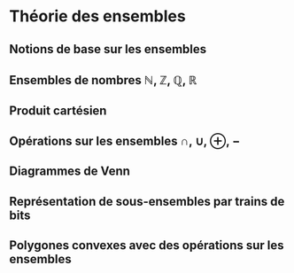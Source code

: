 # Théorie des ensembles

## Notions de base sur les ensembles

## Ensembles de nombres $\mathbb{N}$, $\mathbb{Z}$, $\mathbb{Q}$, $\mathbb{R}$

## Produit cartésien

## Opérations sur les ensembles $\cap$, $\cup$, $\oplus$, $-$

## Diagrammes de Venn

## Représentation de sous-ensembles par trains de bits

## Polygones convexes avec des opérations sur les ensembles